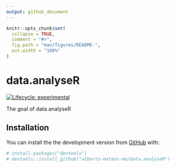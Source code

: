 ```yaml
---
output: github_document
---
```


<!-- README.md is generated from README.Rmd. Please edit that file -->

```r
knitr::opts_chunk$set(
  collapse = TRUE,
  comment = "#>",
  fig.path = "man/figures/README-",
  out.width = "100%"
)
```

# data.analyseR

<!-- badges: start -->
[![Lifecycle: experimental](https://img.shields.io/badge/lifecycle-experimental-orange.svg)](https://www.tidyverse.org/lifecycle/#experimental)
<!-- badges: end -->

The goal of data.analyseR

## Installation

You can install the the development version from [GitHub](https://github.com/) with:

``` r
# install.packages("devtools")
# devtools::install_github("alberto-mateos-mo/data.analyseR")
```

